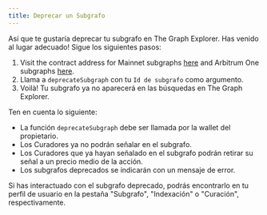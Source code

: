 ```yaml
---
title: Deprecar un Subgrafo
---
```


Así que te gustaría deprecar tu subgrafo en The Graph Explorer. Has venido al lugar adecuado! Sigue los siguientes pasos:

1. Visit the contract address for Mainnet subgraphs [here](https://etherscan.io/address/0xadca0dd4729c8ba3acf3e99f3a9f471ef37b6825#writeProxyContract) and Arbitrum One subgraphs [here](https://arbiscan.io/address/0xec9A7fb6CbC2E41926127929c2dcE6e9c5D33Bec#writeProxyContract).
2. Llama a `deprecateSubgraph` con tu `Id de subgrafo` como argumento.
3. Voilà! Tu subgrafo ya no aparecerá en las búsquedas en The Graph Explorer.

Ten en cuenta lo siguiente:

- La función `deprecateSubgraph` debe ser llamada por la wallet del propietario.
- Los Curadores ya no podrán señalar en el subgrafo.
- Los Curadores que ya hayan señalado en el subgrafo podrán retirar su señal a un precio medio de la acción.
- Los subgrafos deprecados se indicarán con un mensaje de error.

Si has interactuado con el subgrafo deprecado, podrás encontrarlo en tu perfil de usuario en la pestaña "Subgrafo", "Indexación" o "Curación", respectivamente.
